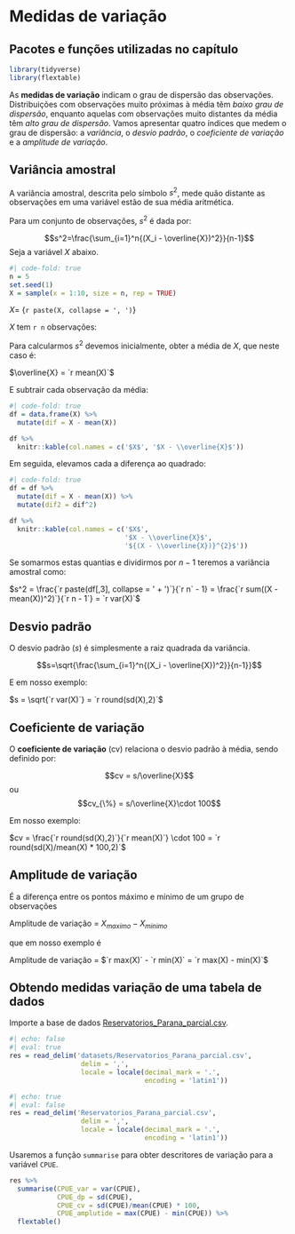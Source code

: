 # Medidas de variação {#sec-variacao}

:::{.callout-tip collapse="true"}
## Pacotes e funções utilizadas no capítulo

```r
library(tidyverse)
library(flextable)
```
:::


As **medidas de variação** indicam o grau de dispersão das observações. Distribuições com observações muito próximas à média têm *baixo grau de dispersão*, enquanto aquelas com observações muito distantes da média têm *alto grau de dispersão*. Vamos apresentar quatro índices que medem o grau de dispersão: a *variância*, o *desvio padrão*, o *coeficiente de variação* e a *amplitude de variação*.

## Variância amostral

A variância amostral, descrita pelo símbolo $s^2$, mede quão distante as observações em uma variável estão de sua média aritmética.

Para um conjunto de  observações, $s^2$ é dada por:

$$s^2=\frac{\sum_{i=1}^n{(X_i - \overline{X})^2}}{n-1}$$
Seja a variável $X$ abaixo.

```r
#| code-fold: true
n = 5
set.seed(1)
X = sample(x = 1:10, size = n, rep = TRUE)
```

$X =$ \{`r paste(X, collapse = ', ')`\}

$X$ tem `r n` observações:

Para calcularmos $s^2$ devemos inicialmente, obter a média de $X$, que neste caso é:

$\overline{X} = `r mean(X)`$

E subtrair cada observação da média:

```r
#| code-fold: true
df = data.frame(X) %>% 
  mutate(dif = X - mean(X))

df %>% 
  knitr::kable(col.names = c('$X$', '$X - \\overline{X}$'))
```

Em seguida, elevamos cada a diferença ao quadrado:

```r
#| code-fold: true
df = df %>% 
  mutate(dif = X - mean(X)) %>% 
  mutate(dif2 = dif^2)

df %>% 
  knitr::kable(col.names = c('$X$',
                             '$X - \\overline{X}$',
                             '${(X - \\overline{X})}^{2}$'))
```


Se somarmos estas quantias e dividirmos por $n-1$ teremos a variância amostral como:

$s^2 = \frac{`r paste(df[,3], collapse = ' + ')`}{`r n` - 1} = \frac{`r sum((X - mean(X))^2)`}{`r n - 1`} = `r var(X)`$

## Desvio padrão

O desvio padrão ($s$) é simplesmente a raiz quadrada da variância.

$$s=\sqrt{\frac{\sum_{i=1}^n{(X_i - \overline{X})^2}}{n-1}}$$

E em nosso exemplo:

$s = \sqrt{`r var(X)`} = `r round(sd(X),2)`$

## Coeficiente de variação

O **coeficiente de variação** (cv) relaciona o desvio padrão à média, sendo definido por:

$$cv = s/\overline{X}$$ ou $$cv_{\%}  = s/\overline{X}\cdot 100$$

Em nosso exemplo:

$cv = \frac{`r round(sd(X),2)`}{`r mean(X)`} \cdot 100 = `r round(sd(X)/mean(X) * 100,2)`$

## Amplitude de variação 

É a diferença entre os pontos máximo e mínimo de um grupo de observações

Amplitude de variação  = $X_{maximo} - X_{minimo}$

que em nosso exemplo é

Amplitude de variação  = $`r max(X)` - `r min(X)` = `r max(X) - min(X)`$

## Obtendo medidas variação de uma tabela de dados 

Importe a base de dados [Reservatorios_Parana_parcial.csv](https://github.com/FCopf/visualizacao-de-dados/blob/7ff58104b0955b7e1e800d28dc75fd5cab983ebb/datasets/Reservatorios_Parana_parcial.csv){target="_blank"}.

```r
#| echo: false
#| eval: true
res = read_delim('datasets/Reservatorios_Parana_parcial.csv',
                  delim = ',',
                  locale = locale(decimal_mark = '.',
                                  encoding = 'latin1'))
```

```r
#| echo: true
#| eval: false
res = read_delim('Reservatorios_Parana_parcial.csv',
                  delim = ',',
                  locale = locale(decimal_mark = '.',
                                  encoding = 'latin1'))
```


Usaremos a função `summarise` para obter descritores de variação para a variável `CPUE`.

```r
res %>% 
  summarise(CPUE_var = var(CPUE),
            CPUE_dp = sd(CPUE),
            CPUE_cv = sd(CPUE)/mean(CPUE) * 100,
            CPUE_amplutide = max(CPUE) - min(CPUE)) %>% 
  flextable()
```
